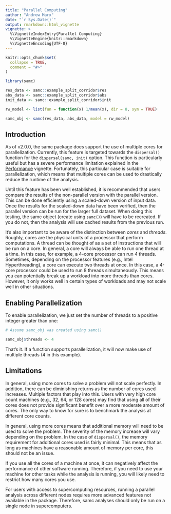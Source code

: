 ```yaml
---
title: "Parallel Computing"
author: "Andrew Marx"
date: "`r Sys.Date()`"
output: rmarkdown::html_vignette
vignette: >
  %\VignetteIndexEntry{Parallel Computing}
  %\VignetteEngine{knitr::rmarkdown}
  %\VignetteEncoding{UTF-8}
---
```


```r
knitr::opts_chunk$set(
  collapse = TRUE,
  comment = "#>"
)

library(samc)

res_data <- samc::example_split_corridor$res
abs_data <- samc::example_split_corridor$abs
init_data <- samc::example_split_corridor$init

rw_model <- list(fun = function(x) 1/mean(x), dir = 8, sym = TRUE)

samc_obj <- samc(res_data, abs_data, model = rw_model)
```

## Introduction

As of v2.0.0, the samc package does support the use of multiple cores for parallelization. Currently, this feature is targeted towards the `dispersal()` function for the `dispersal(samc, init)` option. This function is particularly useful but has a severe performance limitation explained in the [Performance](performance.html#special-cases-1) vignette. Fortunately, this particular case is suitable for parallelization, which means that multiple cores can be used to drastically reduce the runtime of the analysis.

Until this feature has been well established, it is recommended that users compare the results of the non-parallel version with the parallel version. This can be done efficiently using a scaled-down version of input data. Once the results for the scaled-down data have been verified, then the parallel version can be run for the larger full dataset. When doing this testing, the samc object (create using `samc()`) will have to be recreated. If you do not, then the analysis will use cached results from the previous run.

It's also important to be aware of the distinction between *cores* and *threads*. Roughly, cores are the physical units of a processor that perform computations. A thread can be thought of as a set of instructions that will be run on a core. In general, a core will always be able to run one thread at a time. In this case, for example, a 4-core processor can run 4 threads. Sometimes, depending on the processor features (e.g., Intel Hyperthreading), a core can execute two threads at once. In this case, a 4-core processor could be used to run 8 threads simultaneously. This means you can potentially break up a workload into more threads than cores. However, it only works well in certain types of workloads and may not scale well in other situations.


## Enabling Parallelization

To enable parallelization, we just set the number of threads to a positive integer greater than one:

```r
# Assume samc_obj was created using samc()

samc_obj$threads <- 4
```

That's it. If a function supports parallelization, it will now make use of multiple threads (4 in this example).


## Limitations

In general, using more cores to solve a problem will not scale perfectly. In addition, there can be diminishing returns as the number of cores used increases. Multiple factors that play into this. Users with very high core count machines (e.g., 32, 64, or 128 cores) may find that using all of their cores does not provide significant benefit over a more moderate amount of cores. The only way to know for sure is to benchmark the analysis at different core counts.

In general, using more cores means that additional memory will need to be used to solve the problem. The severity of the memory increase will vary depending on the problem. In the case of `dispersal()`, the memory requirement for additional cores used is fairly minimal. This means that as long as machines have a reasonable amount of memory per core, this should not be an issue.

If you use all the cores of a machine at once, it can negatively affect the performance of other software running. Therefore, if you need to use your machine for other tasks while the analysis is running, you will likely need to restrict how many cores you use.

For users with access to supercomputing resources, running a parallel analysis across different nodes requires more advanced features not available in the package. Therefore, samc analyses should only be run on a single node in supercomputers.
